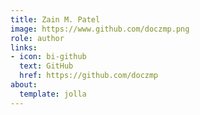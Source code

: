 ```yaml
---
title: Zain M. Patel
image: https://www.github.com/doczmp.png
role: author
links:
- icon: bi-github
  text: GitHub
  href: https://github.com/doczmp
about:
  template: jolla
---
```


